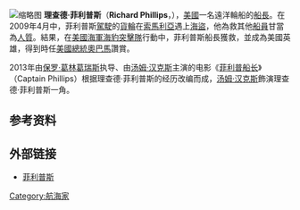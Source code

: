 [[File:RichardPhillips.jpg|缩略图]]
'''理查德·菲利普斯'''（'''Richard Phillips'''，{{bd|1955年|5月16日|||}}），[[美國|美國]]一名遠洋輪船的[[船長|船長]]。在2009年4月中，菲利普斯[[駕駛|駕駛]]的{{le|快桅阿拉班馬號|MV Tygra}}[[貨輪|貨輪]]在[[索馬利亞|索馬利亞]]遇上[[海盜|海盜]]，他為救其他[[船員|船員]]甘當為[[人質|人質]]。結果，在[[美國海軍|美國海軍]][[海豹突擊隊|海豹突擊隊]]行動中，菲利普斯船長獲救，並成為美國英雄，得到時任[[美國總統|美國總統]][[奧巴馬|奧巴馬]]讚賞。

2013年由[[保罗·葛林葛瑞斯|保罗·葛林葛瑞斯]]执导、由[[汤姆·汉克斯|汤姆·汉克斯]]主演的电影《[[菲利普船长|菲利普船长]]》（Captain Phillips）根据理查德·菲利普斯的经历改编而成，[[汤姆·汉克斯|汤姆·汉克斯]]飾演理查德·菲利普斯一角。

== 参考资料 ==
{{Reflist|2}}

== 外部链接 ==
* [http://udn.com/NEWS/WORLD/WOR3/4844349.shtml 菲利普斯] {{Wayback|url=http://udn.com/NEWS/WORLD/WOR3/4844349.shtml |date=20090415061741 }}

{{DEFAULTSORT:Phillips, Richard}}
[[Category:航海家|Category:航海家]]
